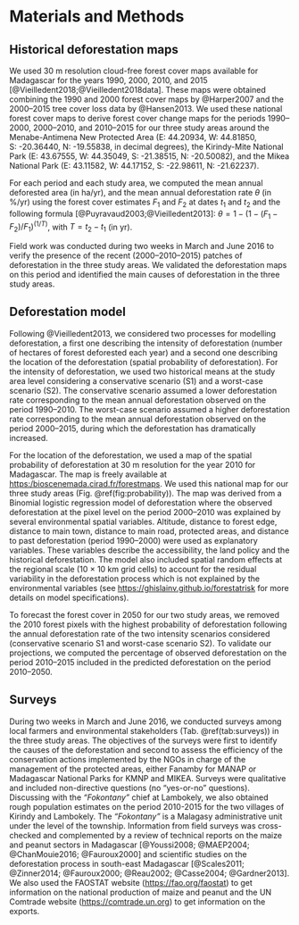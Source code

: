 # Materials and Methods

## Historical deforestation maps

We used 30 m resolution cloud-free forest cover maps available for Madagascar for the years 1990, 2000, 2010, and 2015 [@Vieilledent2018;@Vieilledent2018data]. These maps were obtained combining the 1990 and 2000 forest cover maps by @Harper2007 and the 2000--2015 tree cover loss data by @Hansen2013. We used these national forest cover maps to derive forest cover change maps for the periods 1990--2000, 2000--2010, and 2010--2015 for our three study areas around the Menabe-Antimena New Protected Area (E: 44.20934, W: 44.81850, S: -20.36440, N: -19.55838, in decimal degrees), the Kirindy-Mite National Park (E: 43.67555, W: 44.35049, S: -21.38515, N: -20.50082), and the Mikea National Park (E: 43.11582, W: 44.17152, S: -22.98611, N: -21.62237).

For each period and each study area, we computed the mean annual deforested area (in ha/yr), and the mean annual deforestation rate $\theta$ (in %/yr) using the forest cover estimates $F_1$ and $F_2$ at dates $t_1$ and $t_2$ and the following formula [@Puyravaud2003;@Vieilledent2013]: $\theta=1-(1-(F_1-F_2)/F_1)^{(1/T)}$, with $T=t_2-t_1$ (in yr). 

Field work was conducted during two weeks in March and June 2016 to verify the presence of the recent (2000--2010--2015) patches of deforestation in the three study areas. We validated the deforestation maps on this period and identified the main causes of deforestation in the three study areas. 

## Deforestation model

Following @Vieilledent2013, we considered two processes for modelling deforestation, a first one describing the intensity of deforestation (number of hectares of forest deforested each year) and a second one describing the location of the deforestation (spatial probability of deforestation). For the intensity of deforestation, we used two historical means at the study area level considering a conservative scenario (S1) and a worst-case scenario (S2). The conservative scenario assumed a lower deforestation rate corresponding to the mean annual deforestation observed on the period 1990--2010. The worst-case scenario assumed a higher deforestation rate corresponding to the mean annual deforestation observed on the period 2000--2015, during which the deforestation has dramatically increased.

For the location of the deforestation, we used a map of the spatial probability of deforestation at 30 m resolution for the year 2010 for Madagascar. The map is freely available at <https:/bioscenemada.cirad.fr/forestmaps>. We used this national map for our three study areas (Fig. \@ref(fig:probability)). The map was derived from a Binomial logistic regression model of deforestation where the observed deforestation at the pixel level on the period 2000--2010 was explained by several environmental spatial variables. Altitude, distance to forest edge, distance to main town, distance to main road, protected areas, and distance to past deforestation (period 1990--2000) were used as explanatory variables. These variables describe the accessibility, the land policy and the historical deforestation. The model also included spatial random effects at the regional scale (10 $\times$ 10 km grid cells) to account for the residual variability in the deforestation process which is not explained by the environmental variables (see <https://ghislainv.github.io/forestatrisk> for more details on model specifications).

To forecast the forest cover in 2050 for our two study areas, we removed the 2010 forest pixels with the highest probability of deforestation following the annual deforestation rate of the two intensity scenarios considered (conservative scenario S1 and worst-case scenario S2). To validate our projections, we computed the percentage of observed deforestation on the period 2010--2015 included in the predicted deforestation on the period 2010--2050.

## Surveys

During two weeks in March and June 2016, we conducted surveys among local farmers and environmental stakeholders (Tab. \@ref(tab:surveys)) in the three study areas. The objectives of the surveys were first to identify the causes of the deforestation and second to assess the efficiency of the conservation actions implemented by the NGOs in charge of the management of the protected areas, either Fanamby for MANAP or Madagascar National Parks for KMNP and MIKEA. Surveys were qualitative and included non-directive questions (no "yes-or-no" questions). Discussing with the _"Fokontany"_ chief at Lambokely, we also obtained rough population estimates on the period 2010-2015 for the two villages of Kirindy and Lambokely. The _"Fokontany"_ is a Malagasy administrative unit under the level of the township. Information from field surveys was cross-checked and complemented by a review of technical reports on the maize and peanut sectors in Madagascar [@Youssi2008; @MAEP2004; @ChanMouie2016; @Fauroux2000] and scientific studies on the deforestation process in south-east Madagascar [@Scales2011; @Zinner2014; @Fauroux2000; @Reau2002; @Casse2004; @Gardner2013]. We also used the FAOSTAT website (<https://fao.org/faostat>) to get information on the national production of maize and peanut and the UN Comtrade website (<https://comtrade.un.org>) to get information on the exports.

\newpage